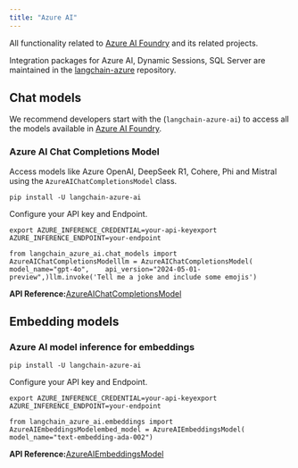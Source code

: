 ```yaml
---
title: "Azure AI"
---
```


All functionality related to [Azure AI Foundry](https://learn.microsoft.com/en-us/azure/developer/python/get-started) and its related projects.

Integration packages for Azure AI, Dynamic Sessions, SQL Server are maintained in the [langchain-azure](https://github.com/langchain-ai/langchain-azure) repository.

## Chat models

We recommend developers start with the (`langchain-azure-ai`) to access all the models available in [Azure AI Foundry](https://learn.microsoft.com/en-us/azure/ai-studio/how-to/model-catalog-overview).

### Azure AI Chat Completions Model

Access models like Azure OpenAI, DeepSeek R1, Cohere, Phi and Mistral using the `AzureAIChatCompletionsModel` class.

```
pip install -U langchain-azure-ai
```

Configure your API key and Endpoint.

```
export AZURE_INFERENCE_CREDENTIAL=your-api-keyexport AZURE_INFERENCE_ENDPOINT=your-endpoint
```

```
from langchain_azure_ai.chat_models import AzureAIChatCompletionsModelllm = AzureAIChatCompletionsModel(    model_name="gpt-4o",    api_version="2024-05-01-preview",)llm.invoke('Tell me a joke and include some emojis')
```

**API Reference:**[AzureAIChatCompletionsModel](https://python.langchain.com/api_reference/azure_ai/chat_models/langchain_azure_ai.chat_models.inference.AzureAIChatCompletionsModel.html)

## Embedding models

### Azure AI model inference for embeddings

```
pip install -U langchain-azure-ai
```

Configure your API key and Endpoint.

```
export AZURE_INFERENCE_CREDENTIAL=your-api-keyexport AZURE_INFERENCE_ENDPOINT=your-endpoint
```

```
from langchain_azure_ai.embeddings import AzureAIEmbeddingsModelembed_model = AzureAIEmbeddingsModel(    model_name="text-embedding-ada-002")
```

**API Reference:**[AzureAIEmbeddingsModel](https://python.langchain.com/api_reference/azure_ai/embeddings/langchain_azure_ai.embeddings.inference.AzureAIEmbeddingsModel.html)

